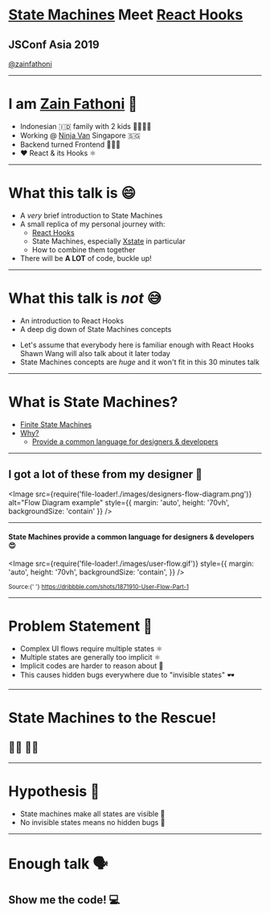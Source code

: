 
# [State Machines](https://xstate.js.org/) Meet [React Hooks](https://reactjs.org/docs/hooks-intro.html)

## JSConf Asia 2019

[@zainfathoni](https://twitter.com/zainfathoni)

---

# I am [Zain Fathoni](https://github.com/zainfathoni) 🤝

<ul>
  <Appear>
    <li>Indonesian 🇮🇩 family with 2 kids 👨‍👩‍👧‍👦</li>
    <li>
      Working @ <a href="https://www.ninjavan.co">Ninja Van</a> Singapore 🇸🇬
    </li>
    <li>Backend turned Frontend 👨🏻‍💻</li>
    <li>❤️ React & its Hooks ⚛️</li>
  </Appear>
</ul>

---

# What this talk is 😄

- A _very_ brief introduction to State Machines
- A small replica of my personal journey with:
  - [React Hooks](https://reactjs.org/docs/hooks-intro.html)
  - State Machines, especially [Xstate](https://xstate.js.org/) in particular
  - How to combine them together
- There will be **A LOT** of code, buckle up!

---

# What this talk is _not_ 😅

- An introduction to React Hooks
- A deep dig down of State Machines concepts

<Notes>
  <ul>
    <li>
      Let's assume that everybody here is familiar enough with React Hooks
      <br />
      Shawn Wang will also talk about it later today
    </li>
    <li>
      State Machines concepts are <em>huge</em> and it won't fit in this 30
      minutes talk
    </li>
  </ul>
</Notes>

---

# What is State Machines?

<ul>
  <Appear>
    <li>
      <a
        href="https://en.wikipedia.org/wiki/Finite-state_machine"
        target="_blank"
      >
        Finite State Machines
      </a>
    </li>
    <li>
      <a href="https://xstate.js.org/docs/#why" target="_blank">
        Why?
      </a>
      <ul>
        <li>
          <a
            href="http://slides.com/davidkhourshid/finite-state-machines#/22"
            target="_blank"
          >
            Provide a common language for designers & developers
          </a>
        </li>
      </ul>
    </li>
  </Appear>
</ul>

---

## I got a lot of these from my designer 🤯

<Image
  src={require('file-loader!./images/designers-flow-diagram.png')}
  alt="Flow Diagram example"
  style={{ margin: 'auto', height: '70vh', backgroundSize: 'contain' }}
/>

---

#### State Machines provide a common language for designers & developers 😍

<Image
  src={require('file-loader!./images/user-flow.gif')}
  style={{
    margin: 'auto',
    height: '70vh',
    backgroundSize: 'contain',
  }}
/>

<small>
  Source:{' '}
  <a href="https://dribbble.com/shots/1871910-User-Flow-Part-1">
    https://dribbble.com/shots/1871910-User-Flow-Part-1
  </a>
</small>

---

# Problem Statement 🤯

<ul>
  <Appear>
    <li>Complex UI flows require multiple states ⚛️</li>
    <li>Multiple states are generally too implicit ⚛︎</li>
    <li>Implicit codes are harder to reason about 🤔</li>
    <li>This causes hidden bugs everywhere due to "invisible states" 🕶</li>
  </Appear>
</ul>

---

# State Machines to the Rescue!

## 🦸‍♂️ 🦸‍♀️

---

# Hypothesis 🤔

<ul>
  <Appear>
    <li>State machines make all states are visible 👀</li>
    <li>No invisible states means no hidden bugs 🤞</li>
  </Appear>
</ul>

---

# Enough talk 🗣

## Show me the code! 💻
